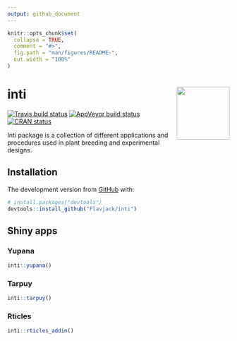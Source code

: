 ```yaml
---
output: github_document
---
```


<!-- README.md is generated from README.Rmd. Please edit that file -->

```r
knitr::opts_chunk$set(
  collapse = TRUE,
  comment = "#>",
  fig.path = "man/figures/README-",
  out.width = "100%"
)
```

# inti <img src="man/figures/logo.png" align="right" alt="" width="120" />

<!-- badges: start -->
[![Travis build status](https://travis-ci.org/Flavjack/inti.svg?branch=master)](https://travis-ci.org/Flavjack/inti)
[![AppVeyor build status](https://ci.appveyor.com/api/projects/status/github/Flavjack/inti?branch=master&svg=true)](https://ci.appveyor.com/project/Flavjack/inti)
[![CRAN status](https://www.r-pkg.org/badges/version/inti)](https://CRAN.R-project.org/package=inti)
<!-- badges: end -->

Inti package is a collection of different applications and procedures used in plant breeding and experimental designs.

## Installation

<!-- You can install the released version of inti from [CRAN](https://CRAN.R-project.org) with: -->

<!-- ``` r -->
<!-- install.packages("inti") -->
<!-- ``` -->

The development version from [GitHub](https://github.com/Flavjack/inti) with:

``` r
# install.packages("devtools")
devtools::install_github("Flavjack/inti")
```
## Shiny apps

### Yupana

```r
inti::yupana()
```
### Tarpuy

```r
inti::tarpuy()
```

### Rticles

```r
inti::rticles_addin()
```

